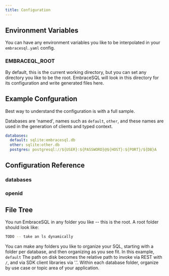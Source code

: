 ```yaml
---
title: Configuration
---
```


## Environment Variables

You can have any environment variables you like to be interpolated in your `embracesql.yaml` config.

### EMBRACEQL_ROOT

By default, this is the current working directory, but you can set any directory you like to be the root.
EmbraceSQL will look in this directory for its configuration and write generated files here.

## Example Confguration

Best way to understand the configuration is with a full sample.

Databases are 'named', names such as `default`, `other`, and these names are used
in the generation of clients and typed context.

```yaml title="./embracesql.yml"
databases:
  default: sqlite:embracesql.db
  other: sqlite:other.db
  postgres: postgresql://${USER}:${PASSWORD}@${HOST}:${PORT}/${DB}A
```

## Configuration Reference

### databases

### openid


## File Tree

You run EmbraceSQL in any folder you like -- this is the root.
A root folder should look like:

```bash title="/"
TODO -- take an ls dynamically 
```

You can make any folders you like to organize your SQL, starting with a folder per database, and then organizing as you see fit.
In this example, `default`
The path on disk becomes the relative path to invoke via REST with `/`, and via SDK client libraries via '.'.
Within each database folder, organize by use case or topic area of your application.
